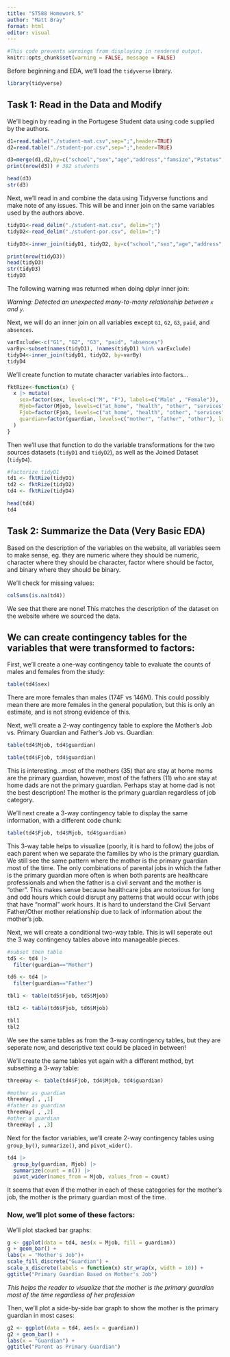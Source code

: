 ```yaml
---
title: "ST588 Homework 5"
author: "Matt Bray"
format: html
editor: visual
---
```



```r
#This code prevents warnings from displaying in rendered output.
knitr::opts_chunk$set(warning = FALSE, message = FALSE) 
```

Before beginning and EDA, we'll load the `tidyverse` library.
```r
library(tidyverse)
```

## Task 1: Read in the Data and Modify

We'll begin by reading in the Portugese Student data using code supplied by the authors.

```r
d1=read.table("./student-mat.csv",sep=";",header=TRUE)
d2=read.table("./student-por.csv",sep=";",header=TRUE)

d3=merge(d1,d2,by=c("school","sex","age","address","famsize","Pstatus","Medu","Fedu","Mjob","Fjob","reason","nursery","internet"))
print(nrow(d3)) # 382 students

head(d3)
str(d3)
```

Next, we'll read in and combine the data using Tidyverse functions and make note of any issues. This will be and inner join on the same variables used by the authors above.

```r
tidyD1<-read_delim("./student-mat.csv", delim=";")
tidyD2<-read_delim("./student-por.csv", delim=";")

tidyD3<-inner_join(tidyD1, tidyD2, by=c("school","sex","age","address","famsize","Pstatus","Medu","Fedu","Mjob","Fjob","reason","nursery","internet"))

print(nrow(tidyD3))
head(tidyD3)
str(tidyD3)
tidyD3
```

The following warning was returned when doing dplyr inner join:

*Warning: Detected an unexpected many-to-many relationship between `x` and `y`.*

Next, we will do an inner join on all variables except `G1`, `G2`, `G3`, `paid`, and `absences`.

```r

varExclude<-c("G1", "G2", "G3", "paid", "absences")
varBy<-subset(names(tidyD1), !names(tidyD1) %in% varExclude)
tidyD4<-inner_join(tidyD1, tidyD2, by=varBy)
tidyD4
```

We'll create function to mutate character variables into factors...

```r
fktRize<-function(x) {
  x |> mutate(
    sex=factor(sex, levels=c("M", "F"), labels=c("Male" , "Female")),
    Mjob=factor(Mjob, levels=c("at_home", "health", "other", "services",     "teacher"), labels=c("Stay at Home Mom", "Health Care Professional", "Other", "Civil Servant", "Teacher")),
    Fjob=factor(Fjob, levels=c("at_home", "health", "other", "services",     "teacher"), labels=c("Stay at Home Dad", "Health Care Professional", "Other", "Civil Servant", "Teacher")),
    guardian=factor(guardian, levels=c("mother", "father", "other"), labels=c("Mother", "Father", "Other"))
  )
}
```

Then we'll use that function to do the variable transformations for the two sources datasets (`tidyD1` and `tidyD2`), as well as the Joined Dataset (`tidyD4`).

```r
#factorize tidyD1
td1 <- fktRize(tidyD1)
td2 <- fktRize(tidyD2)
td4 <- fktRize(tidyD4)

head(td4)
td4
```


## Task 2: Summarize the Data (Very Basic EDA)
Based on the description of the variables on the website, all variables seem to make sense, eg. they are numeric where they should be numeric, character where they should be character, factor where should be factor, and binary where they should be binary.

We'll check for missing values:

```r
colSums(is.na(td4))
```

We see that there are none! This matches the description of the dataset on the website where we sourced the data.

## We can create contingency tables for the variables that were transformed to factors:

First, we'll create a one-way contingency table to evaluate the counts of males and females from the study:

```r
table(td4$sex)
```

There are more females than males (174F vs 146M). This could possibly mean there are more females in the general population, but this is only an estimate, and is not strong evidence of this.

Next, we'll create a 2-way contingency table to explore the Mother's Job vs. Primary Guardian and Father's Job vs. Guardian:

```r
table(td4$Mjob, td4$guardian)
```

```r
table(td4$Fjob, td4$guardian)
```

This is interesting...most of the mothers (35) that are stay at home moms are the primary guardian, however, most of the fathers (11) who are stay at home dads are not the primary guardian. Perhaps stay at home dad is not the best description! The mother is the primary guardian regardless of job category.

We'll next create a 3-way contingency table to display the same information, with a different code chunk:

```r
table(td4$Fjob, td4$Mjob, td4$guardian)
```

This 3-way table helps to visualize (poorly, it is hard to follow) the jobs of each parent when we separate the families by who is the primary guardian. We still see the same pattern where the mother is the primary guardian most of the time. The only combinations of parental jobs in which the father is the primary guardian more often is when both parents are healthcare professionals and when the father is a civil servant and the mother is "other". This makes sense because healthcare jobs are notorious for long and odd hours which could disrupt any patterns that would occur with jobs that have "normal" work hours. It is hard to understand the Civil Servant Father/Other mother relationship due to lack of information about the mother's job.

Next, we will create a conditional two-way table. This is will seperate out the 3 way contingency tables above into manageable pieces.

```r
#subset then table
td5 <- td4 |>
  filter(guardian=="Mother")

td6 <- td4 |>
  filter(guardian=="Father")

tbl1 <- table(td5$Fjob, td5$Mjob)

tbl2 <- table(td6$Fjob, td6$Mjob)

tbl1
tbl2

```

We see the same tables as from the 3-way contingency tables, but they are seperate now, and descriptive text could be placed in between!

We'll create the same tables yet again with a different method, byt subsetting a 3-way table:

```r
threeWay <- table(td4$Fjob, td4$Mjob, td4$guardian)

#mother as guardian
threeWay[ , ,1]
#father as guardian
threeWay[ , ,2]
#other a guardian
threeWay[ , ,3]
```

Next for the factor variables, we'll create 2-way contingency tables using `group_by()`, `summarize()`, and `pivot_wider()`.

```r
td4 |>
  group_by(guardian, Mjob) |>
  summarize(count = n()) |>
  pivot_wider(names_from = Mjob, values_from = count)
```

It seems that even if the mother in each of these categories for the mother's job, the mother is the primary guardian most of the time.

### Now, we'll plot some of these factors:
We'll plot stacked bar graphs:

```r
g <- ggplot(data = td4, aes(x = Mjob, fill = guardian))
g + geom_bar() +
labs(x = "Mother's Job")+
scale_fill_discrete("Guardian") +
scale_x_discrete(labels = function(x) str_wrap(x, width = 10)) +
ggtitle("Primary Guardian Based on Mother's Job")

```

*This helps the reader to visualize that the mother is the primary guardian most of the time regardless of her profession*

Then, we'll plot a side-by-side bar graph to show the mother is the primary guardian in most cases:
```r
g2 <- ggplot(data = td4, aes(x = guardian))
g2 + geom_bar() +
labs(x = "Guardian") +
ggtitle("Parent as Primary Guardian")
```

